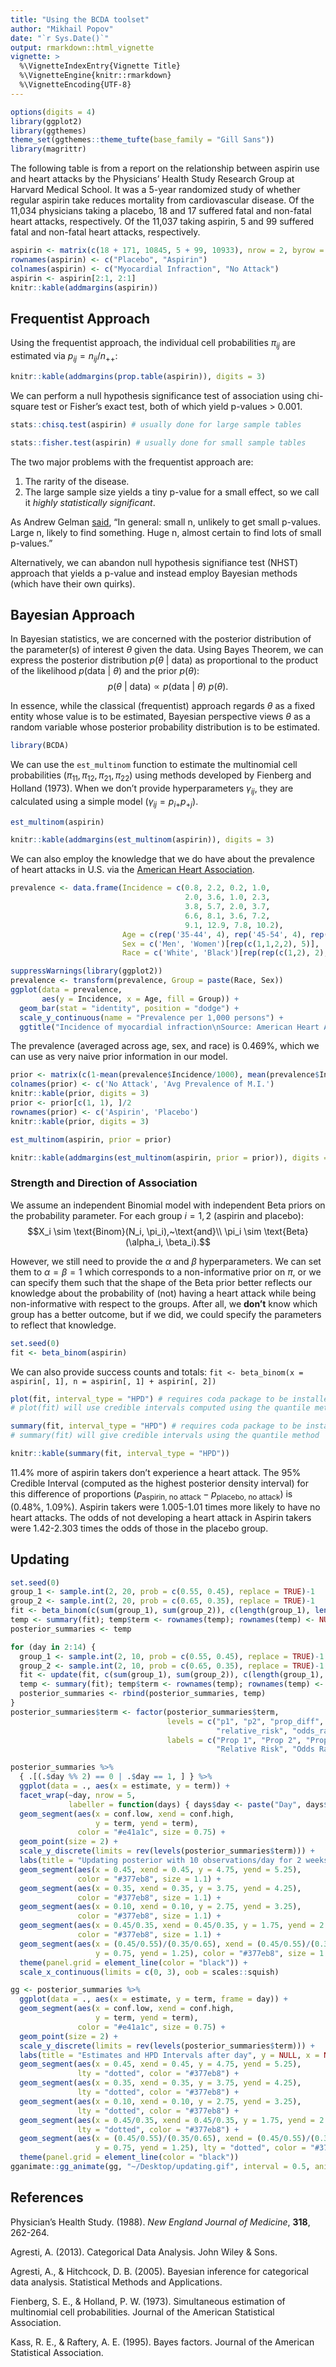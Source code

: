 ```yaml
---
title: "Using the BCDA toolset"
author: "Mikhail Popov"
date: "`r Sys.Date()`"
output: rmarkdown::html_vignette
vignette: >
  %\VignetteIndexEntry{Vignette Title}
  %\VignetteEngine{knitr::rmarkdown}
  %\VignetteEncoding{UTF-8}
---
```


```r
options(digits = 4)
library(ggplot2)
library(ggthemes)
theme_set(ggthemes::theme_tufte(base_family = "Gill Sans"))
library(magrittr)
```

The following table is from a report on the relationship between aspirin use and heart attacks by the Physicians' Health Study Research Group at Harvard Medical School. It was a 5-year randomized study of whether regular aspirin take reduces mortality from cardiovascular disease. Of the 11,034 physicians taking a placebo, 18 and 17 suffered fatal and non-fatal heart attacks, respectively. Of the 11,037 taking aspirin, 5 and 99 suffered fatal and non-fatal heart attacks, respectively.

```r
aspirin <- matrix(c(18 + 171, 10845, 5 + 99, 10933), nrow = 2, byrow = TRUE)
rownames(aspirin) <- c("Placebo", "Aspirin")
colnames(aspirin) <- c("Myocardial Infraction", "No Attack")
aspirin <- aspirin[2:1, 2:1]
knitr::kable(addmargins(aspirin))
```

## Frequentist Approach

Using the frequentist approach, the individual cell probabilities $\pi_{ij}$ are estimated via $p_{ij} = n_{ij}/n_{++}$:

```r
knitr::kable(addmargins(prop.table(aspirin)), digits = 3)
```

We can perform a null hypothesis significance test of association using chi-square test or Fisher's exact test, both of which yield p-values > 0.001.

```r
stats::chisq.test(aspirin) # usually done for large sample tables
```

```r
stats::fisher.test(aspirin) # usually done for small sample tables
```

The two major problems with the frequentist approach are:

1. The rarity of the disease.
2. The large sample size yields a tiny p-value for a small effect, so we call it *highly statistically significant*.

As Andrew Gelman [said](http://andrewgelman.com/2009/06/18/the_sample_size/), "In general: small n, unlikely to get small p-values. Large n, likely to find something. Huge n, almost certain to find lots of small p-values."

Alternatively, we can abandon null hypothesis signifiance test (NHST) approach that yields a p-value and instead employ Bayesian methods (which have their own quirks).

## Bayesian Approach

In Bayesian statistics, we are concerned with the posterior distribution of the parameter(s) of interest $\theta$ given the data. Using Bayes Theorem, we can express the posterior distribution $p(\theta~|~\text{data})$ as proportional to the product of the likelihood $p(\text{data}~|~\theta)$ and the prior $p(\theta)$: $$p(\theta~|~\text{data}) \propto p(\text{data}~|~\theta)~p(\theta).$$

In essence, while the classical (frequentist) approach regards $\theta$ as a fixed entity whose value is to be estimated, Bayesian perspective views $\theta$ as a random variable whose posterior probability distribution is to be estimated.

```r
library(BCDA)
```

We can use the `est_multinom` function to estimate the multinomial cell probabilities ($\pi_{11}, \pi_{12}, \pi_{21}, \pi_{22}$) using methods developed by Fienberg and Holland (1973). When we don't provide hyperparameters $\gamma_{ij}$, they are calculated using a simple model ($\gamma_{ij} = p_{i+}p_{+j}$).

```r
est_multinom(aspirin)
```

```r
knitr::kable(addmargins(est_multinom(aspirin)), digits = 3)
```

We can also employ the knowledge that we do have about the prevalence of heart attacks in U.S. via the [American Heart Association](https://www.heart.org/idc/groups/heart-public/@wcm/@sop/@smd/documents/downloadable/ucm_449846.pdf).

```r
prevalence <- data.frame(Incidence = c(0.8, 2.2, 0.2, 1.0,
                                       2.0, 3.6, 1.0, 2.3,
                                       3.8, 5.7, 2.0, 3.7,
                                       6.6, 8.1, 3.6, 7.2,
                                       9.1, 12.9, 7.8, 10.2),
                         Age = c(rep('35-44', 4), rep('45-54', 4), rep('55-64', 4), rep('65-74', 4), rep('75-84', 4)),
                         Sex = c('Men', 'Women')[rep(c(1,1,2,2), 5)],
                         Race = c('White', 'Black')[rep(rep(c(1,2), 2), 5)])
```

```r
suppressWarnings(library(ggplot2))
prevalence <- transform(prevalence, Group = paste(Race, Sex))
ggplot(data = prevalence,
       aes(y = Incidence, x = Age, fill = Group)) +
  geom_bar(stat = "identity", position = "dodge") +
  scale_y_continuous(name = "Prevalence per 1,000 persons") +
  ggtitle("Incidence of myocardial infraction\nSource: American Heart Association")
```

The prevalence (averaged across age, sex, and race) is 0.469%, which we can use as very naive prior information in our model.

```r
prior <- matrix(c(1-mean(prevalence$Incidence/1000), mean(prevalence$Incidence/1000)), ncol = 2, byrow = TRUE)
colnames(prior) <- c('No Attack', 'Avg Prevalence of M.I.')
knitr::kable(prior, digits = 3)
prior <- prior[c(1, 1), ]/2
rownames(prior) <- c('Aspirin', 'Placebo')
knitr::kable(prior, digits = 3)
```

```r
est_multinom(aspirin, prior = prior)
```

```r
knitr::kable(addmargins(est_multinom(aspirin, prior = prior)), digits = 3)
```

### Strength and Direction of Association

We assume an independent Binomial model with independent Beta priors on the probability parameter. For each group $i = 1, 2$ (aspirin and placebo): $$X_i \sim \text{Binom}(N_i, \pi_i),~\text{and}\\ \pi_i \sim \text{Beta}(\alpha_i, \beta_i).$$

However, we still need to provide the $\alpha$ and $\beta$ hyperparameters. We can set them to $\alpha=\beta=1$ which corresponds to a non-informative prior on $\pi$, or we can specify them such that the shape of the Beta prior better reflects our knowledge about the probability of (not) having a heart attack while being non-informative with respect to the groups. After all, we **don't** know which group has a better outcome, but if we did, we could specify the parameters to reflect that knowledge.

```r
set.seed(0)
fit <- beta_binom(aspirin)
```

We can also provide success counts and totals: `fit <- beta_binom(x = aspirin[, 1], n = aspirin[, 1] + aspirin[, 2])`

```r
plot(fit, interval_type = "HPD") # requires coda package to be installed
# plot(fit) will use credible intervals computed using the quantile method
```

```r
summary(fit, interval_type = "HPD") # requires coda package to be installed
# summary(fit) will give credible intervals using the quantile method
```

```r
knitr::kable(summary(fit, interval_type = "HPD"))
```

11.4% more of aspirin takers don't experience a heart attack. The 95% Credible Interval (computed as the highest posterior density interval) for this difference of proportions ($p_{\text{aspirin, no attack}} - p_{\text{placebo, no attack}}$) is (0.48%, 1.09%). Aspirin takers were 1.005-1.01 times more likely to have no heart attacks. The odds of not developing a heart attack in Aspirin takers were 1.42-2.303 times the odds of those in the placebo group.

## Updating

```r
set.seed(0)
group_1 <- sample.int(2, 20, prob = c(0.55, 0.45), replace = TRUE)-1
group_2 <- sample.int(2, 20, prob = c(0.65, 0.35), replace = TRUE)-1
fit <- beta_binom(c(sum(group_1), sum(group_2)), c(length(group_1), length(group_2)))
temp <- summary(fit); temp$term <- rownames(temp); rownames(temp) <- NULL; temp$day <- 1
posterior_summaries <- temp
```

```r
for (day in 2:14) {
  group_1 <- sample.int(2, 10, prob = c(0.55, 0.45), replace = TRUE)-1
  group_2 <- sample.int(2, 10, prob = c(0.65, 0.35), replace = TRUE)-1
  fit <- update(fit, c(sum(group_1), sum(group_2)), c(length(group_1), length(group_2)))
  temp <- summary(fit); temp$term <- rownames(temp); rownames(temp) <- NULL; temp$day <- day
  posterior_summaries <- rbind(posterior_summaries, temp)
}
posterior_summaries$term <- factor(posterior_summaries$term,
                                   levels = c("p1", "p2", "prop_diff",
                                              "relative_risk", "odds_ratio"),
                                   labels = c("Prop 1", "Prop 2", "Prop 1 - Prop 2",
                                              "Relative Risk", "Odds Ratio"))
```

```r
posterior_summaries %>%
  { .[(.$day %% 2) == 0 | .$day == 1, ] } %>%
  ggplot(data = ., aes(x = estimate, y = term)) +
  facet_wrap(~day, nrow = 5,
             labeller = function(days) { days$day <- paste("Day", days$day); days }) +
  geom_segment(aes(x = conf.low, xend = conf.high,
                   y = term, yend = term),
               color = "#e41a1c", size = 0.75) +
  geom_point(size = 2) +
  scale_y_discrete(limits = rev(levels(posterior_summaries$term))) +
  labs(title = "Updating posterior with 10 observations/day for 2 weeks") +
  geom_segment(aes(x = 0.45, xend = 0.45, y = 4.75, yend = 5.25),
               color = "#377eb8", size = 1.1) +
  geom_segment(aes(x = 0.35, xend = 0.35, y = 3.75, yend = 4.25),
               color = "#377eb8", size = 1.1) +
  geom_segment(aes(x = 0.10, xend = 0.10, y = 2.75, yend = 3.25),
               color = "#377eb8", size = 1.1) +
  geom_segment(aes(x = 0.45/0.35, xend = 0.45/0.35, y = 1.75, yend = 2.25),
               color = "#377eb8", size = 1.1) +
  geom_segment(aes(x = (0.45/0.55)/(0.35/0.65), xend = (0.45/0.55)/(0.35/0.65),
                   y = 0.75, yend = 1.25), color = "#377eb8", size = 1.1) +
  theme(panel.grid = element_line(color = "black")) +
  scale_x_continuous(limits = c(0, 3), oob = scales::squish)
```

```r
gg <- posterior_summaries %>%
  ggplot(data = ., aes(x = estimate, y = term, frame = day)) +
  geom_segment(aes(x = conf.low, xend = conf.high,
                   y = term, yend = term),
               color = "#e41a1c", size = 0.75) +
  geom_point(size = 2) +
  scale_y_discrete(limits = rev(levels(posterior_summaries$term))) +
  labs(title = "Estimates and HPD Intervals after day", y = NULL, x = NULL) +
  geom_segment(aes(x = 0.45, xend = 0.45, y = 4.75, yend = 5.25),
               lty = "dotted", color = "#377eb8") +
  geom_segment(aes(x = 0.35, xend = 0.35, y = 3.75, yend = 4.25),
               lty = "dotted", color = "#377eb8") +
  geom_segment(aes(x = 0.10, xend = 0.10, y = 2.75, yend = 3.25),
               lty = "dotted", color = "#377eb8") +
  geom_segment(aes(x = 0.45/0.35, xend = 0.45/0.35, y = 1.75, yend = 2.25),
               lty = "dotted", color = "#377eb8") +
  geom_segment(aes(x = (0.45/0.55)/(0.35/0.65), xend = (0.45/0.55)/(0.35/0.65),
                   y = 0.75, yend = 1.25), lty = "dotted", color = "#377eb8") +
  theme(panel.grid = element_line(color = "black"))
gganimate::gg_animate(gg, "~/Desktop/updating.gif", interval = 0.5, ani.width = 600, ani.height = 400)
```

## References

Physician's Health Study. (1988). *New England Journal of Medicine*, **318**, 262-264.

Agresti, A. (2013). Categorical Data Analysis. John Wiley & Sons.

Agresti, A., & Hitchcock, D. B. (2005). Bayesian inference for categorical data analysis. Statistical Methods and Applications.

Fienberg, S. E., & Holland, P. W. (1973). Simultaneous estimation of multinomial cell probabilities. Journal of the American Statistical Association.

Kass, R. E., & Raftery, A. E. (1995). Bayes factors. Journal of the American Statistical Association.
